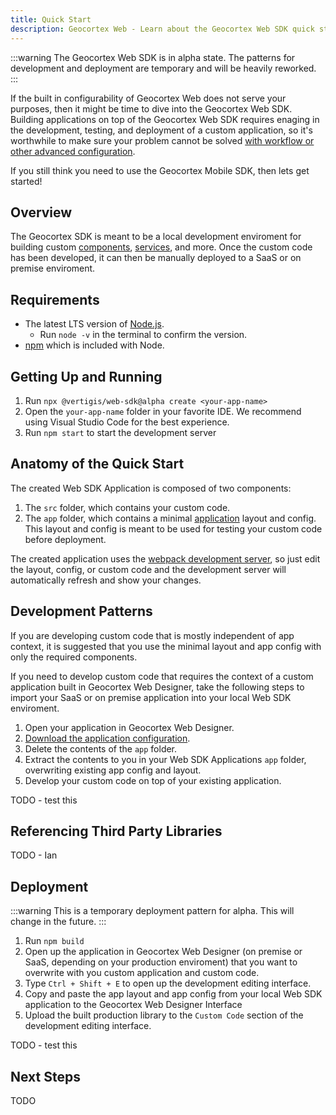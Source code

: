 ```yaml
---
title: Quick Start
description: Geocortex Web - Learn about the Geocortex Web SDK quick start project
---
```



:::warning
The Geocortex Web SDK is in alpha state. The patterns for development and deployment are temporary and will be heavily reworked.
:::

<DesignerCallout />

If the built in configurability of Geocortex Web does not serve your purposes, then it might be time to dive into the Geocortex Web SDK. Building applications on top of the Geocortex Web SDK requires enaging in the development, testing, and deployment of a custom application, so it's worthwhile to make sure your problem cannot be solved [with workflow or other advanced configuration](overview.mdx#start-with-your-use-case).

If you still think you need to use the Geocortex Mobile SDK, then lets get started!

## Overview

The Geocortex SDK is meant to be a local development enviroment for building custom [components](implement-component-with-ui.mdx), [services](implement-service.mdx), and more. Once the custom code has been developed, it can then be manually deployed to a SaaS or on premise enviroment.

## Requirements

-   The latest LTS version of [Node.js](https://nodejs.org/en/).
    -   Run `node -v` in the terminal to confirm the version.
-   [npm](https://www.npmjs.com/get-npm) which is included with Node.

## Getting Up and Running

1. Run `npx @vertigis/web-sdk@alpha create <your-app-name>`
1. Open the `your-app-name` folder in your favorite IDE. We recommend using Visual Studio Code for the best experience.
1. Run `npm start` to start the development server

## Anatomy of the Quick Start

The created Web SDK Application is composed of two components:

1. The `src` folder, which contains your custom code.
2. The `app` folder, which contains a minimal [application](concepts-key-concepts.mdx) layout and config. This layout and config is meant to be used for testing your custom code before deployment.

The created application uses the [webpack development server](https://webpack.js.org/configuration/dev-server/), so just edit the layout, config, or custom code and the development server will automatically refresh and show your changes.

## Development Patterns

If you are developing custom code that is mostly independent of app context, it is suggested that you use the minimal layout and app config with only the required components.

If you need to develop custom code that requires the context of a custom application built in Geocortex Web Designer, take the following steps to import your SaaS or on premise application into your local Web SDK enviroment.

1. Open your application in Geocortex Web Designer.
1. [Download the application configuration](https://docs.geocortex.com/webviewer/latest/admin-help/Default.htm#gwv/download-app-configuration.htm).
1. Delete the contents of the `app` folder.
1. Extract the contents to you in your Web SDK Applications `app` folder, overwriting existing app config and layout.
1. Develop your custom code on top of your existing application.

TODO - test this

## Referencing Third Party Libraries

TODO - Ian

## Deployment

:::warning
This is a temporary deployment pattern for alpha. This will change in the future.
:::

1. Run `npm build`
1. Open up the application in Geocortex Web Designer (on premise or SaaS, depending on your production enviroment) that you want to overwrite with you custom application and custom code.
1. Type `Ctrl + Shift + E` to open up the development editing interface.
1. Copy and paste the app layout and app config from your local Web SDK application to the Geocortex Web Designer Interface
1. Upload the built production library to the `Custom Code` section of the development editing interface.

TODO - test this

## Next Steps

TODO
